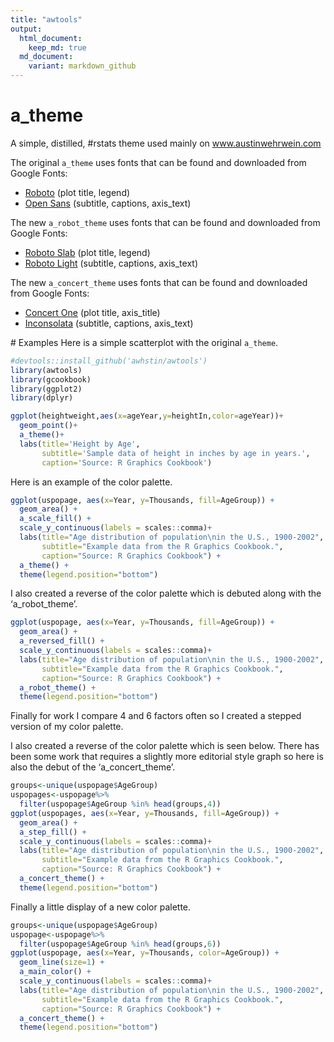 ```yaml
---
title: "awtools"
output:
  html_document:
    keep_md: true
  md_document:
    variant: markdown_github
---
```

# a_theme
A simple, distilled, #rstats theme used mainly on [www.austinwehrwein.com](https://austinwehrwein.com/)

The original <code>a_theme</code> uses fonts that can be found and downloaded from Google Fonts:

- [Roboto](https://fonts.google.com/specimen/Slabo+27px) (plot title, legend)
- [Open Sans](https://fonts.google.com/specimen/Open+Sans) (subtitle, captions, axis_text)
 
The new <code>a_robot_theme</code> uses fonts that can be found and downloaded from Google Fonts:

- [Roboto Slab](https://fonts.google.com/specimen/Roboto+Slab) (plot title, legend)
- [Roboto Light](https://fonts.google.com/specimen/Roboto) (subtitle, captions, axis_text)
 
The new <code>a_concert_theme</code> uses fonts that can be found and downloaded from Google Fonts:

- [Concert One](https://fonts.google.com/specimen/Concert+One) (plot title, axis_title)
- [Inconsolata](https://fonts.google.com/specimen/Inconsolata) (subtitle, captions, axis_text)
 
 # Examples
Here is a simple scatterplot with the original <code>a_theme</code>.
```r
#devtools::install_github('awhstin/awtools')
library(awtools)
library(gcookbook)
library(ggplot2)
library(dplyr)

ggplot(heightweight,aes(x=ageYear,y=heightIn,color=ageYear))+
  geom_point()+
  a_theme()+
  labs(title='Height by Age',
       subtitle='Sample data of height in inches by age in years.',
       caption='Source: R Graphics Cookbook')
```
 
Here is an example of the color palette.
```r
ggplot(uspopage, aes(x=Year, y=Thousands, fill=AgeGroup)) + 
  geom_area() +
  a_scale_fill() +
  scale_y_continuous(labels = scales::comma)+
  labs(title="Age distribution of population\nin the U.S., 1900-2002",
       subtitle="Example data from the R Graphics Cookbook.",
       caption="Source: R Graphics Cookbook") +
  a_theme() +
  theme(legend.position="bottom")
```

I also created a reverse of the color palette which is debuted along with the 'a_robot_theme'.
```r
ggplot(uspopage, aes(x=Year, y=Thousands, fill=AgeGroup)) + 
  geom_area() +
  a_reversed_fill() +
  scale_y_continuous(labels = scales::comma)+
  labs(title="Age distribution of population\nin the U.S., 1900-2002",
       subtitle="Example data from the R Graphics Cookbook.",
       caption="Source: R Graphics Cookbook") +
  a_robot_theme() +
  theme(legend.position="bottom")
```

Finally for work I compare 4 and 6 factors often so I created a stepped version of my color palette. 

I also created a reverse of the color palette which is seen below. There has been some work that requires a slightly more editorial style graph so here is also the debut of the 'a_concert_theme'. 
```r
groups<-unique(uspopage$AgeGroup)
uspopages<-uspopage%>%
  filter(uspopage$AgeGroup %in% head(groups,4))
ggplot(uspopages, aes(x=Year, y=Thousands, fill=AgeGroup)) + 
  geom_area() +
  a_step_fill() +
  scale_y_continuous(labels = scales::comma)+
  labs(title="Age distribution of population\nin the U.S., 1900-2002",
       subtitle="Example data from the R Graphics Cookbook.",
       caption="Source: R Graphics Cookbook") +
  a_concert_theme() +
  theme(legend.position="bottom")
```

Finally a little display of a new color palette. 
```r
groups<-unique(uspopage$AgeGroup)
uspopage<-uspopage%>%
  filter(uspopage$AgeGroup %in% head(groups,6))
ggplot(uspopage, aes(x=Year, y=Thousands, color=AgeGroup)) + 
  geom_line(size=1) +
  a_main_color() +
  scale_y_continuous(labels = scales::comma)+
  labs(title="Age distribution of population\nin the U.S., 1900-2002",
       subtitle="Example data from the R Graphics Cookbook.",
       caption="Source: R Graphics Cookbook") +
  a_concert_theme() +
  theme(legend.position="bottom")
```